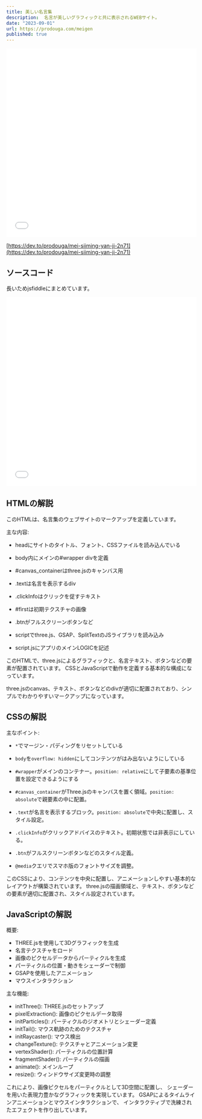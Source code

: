 ```yaml
---
title: 美しい名言集
description:  名言が美しいグラフィックと共に表示されるWEBサイト。
date: "2023-09-01"
url: https://prodouga.com/meigen
published: true
---
```


<iframe width="100%" height="500" src="//codepen.io/Prodouga/embed/LYqbwmx?default-tab=result" allowfullscreen="allowfullscreen" allowpaymentrequest frameborder="0"></iframe>

[https://dev.to/prodouga/mei-siiming-yan-ji-2n71](https://dev.to/prodouga/mei-siiming-yan-ji-2n71)


## ソースコード

長いためjsfiddleにまとめています。

<iframe width="100%" height="500" src="//jsfiddle.net/prodouga/oxf6yvqs/2/embedded/js,html,css/dark/" allowfullscreen="allowfullscreen" allowpaymentrequest frameborder="0"></iframe>

## HTMLの解説
このHTMLは、名言集のウェブサイトのマークアップを定義しています。

主な内容:

- headにサイトのタイトル、フォント、CSSファイルを読み込んでいる

- body内にメインの#wrapper divを定義 

- #canvas_containerはthree.jsのキャンバス用

- .textは名言を表示するdiv

- .clickInfoはクリックを促すテキスト 

- #firstは初期テクスチャの画像

- .btnがフルスクリーンボタンなど

- scriptでthree.js、GSAP、SplitTextのJSライブラリを読み込み

- script.jsにアプリのメインLOGICを記述

このHTMLで、three.jsによるグラフィックと、名言テキスト、ボタンなどの要素が配置されています。
CSSとJavaScriptで動作を定義する基本的な構成になっています。

three.jsのcanvas、テキスト、ボタンなどのdivが適切に配置されており、シンプルでわかりやすいマークアップになっています。

## CSSの解説


主なポイント:

- `*`でマージン・パディングをリセットしている
- `body`を`overflow: hidden`にしてコンテンツがはみ出ないようにしている

- `#wrapper`がメインのコンテナー。`position: relative`にして子要素の基準位置を設定できるようにする

- `#canvas_container`がThree.jsのキャンバスを置く領域。`position: absolute`で親要素の中に配置。

- `.text`が名言を表示するブロック。`position: absolute`で中央に配置し、スタイル設定。

- `.clickInfo`がクリックアドバイスのテキスト。初期状態では非表示にしている。

- `.btn`がフルスクリーンボタンなどのスタイル定義。

- `@media`クエリでスマホ版のフォントサイズを調整。

このCSSにより、コンテンツを中央に配置し、アニメーションしやすい基本的なレイアウトが構築されています。
three.jsの描画領域と、テキスト、ボタンなどの要素が適切に配置され、スタイル設定されています。

## JavaScriptの解説

概要:

- THREE.jsを使用して3Dグラフィックを生成
- 名言テクスチャをロード
- 画像のピクセルデータからパーティクルを生成
- パーティクルの位置・動きをシェーダーで制御  
- GSAPを使用したアニメーション
- マウスインタラクション

主な機能:

- initThree(): THREE.jsのセットアップ
- pixelExtraction(): 画像のピクセルデータ取得
- initParticles(): パーティクルのジオメトリとシェーダー定義
- initTail(): マウス軌跡のためのテクスチャ
- initRaycaster(): マウス検出
- changeTexture(): テクスチャとアニメーション変更
- vertexShader(): パーティクルの位置計算
- fragmentShader(): パーティクルの描画
- animate(): メインループ
- resize(): ウィンドウサイズ変更時の調整

これにより、画像ピクセルをパーティクルとして3D空間に配置し、
シェーダーを用いた表現力豊かなグラフィックを実現しています。
GSAPによるタイムラインアニメーションとマウスインタラクションで、
インタラクティブで洗練されたエフェクトを作り出しています。

